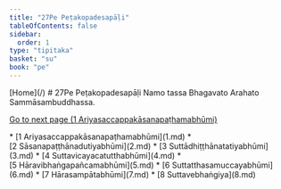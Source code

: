 ```yaml
---
title: "27Pe Peṭakopadesapāḷi"
tableOfContents: false
sidebar:
  order: 1
type: "tipitaka"
basket: "su"
book: "pe"
---
```



<Paragraph type="center" book="pe">
[Home](/)
</Paragraph>

<Paragraph type="center" book="pe">
# 27Pe Peṭakopadesapāḷi
</Paragraph>

<Paragraph number="1" type="center" book="pe">
Namo tassa Bhagavato Arahato Sammāsambuddhassa.

[Go to next page (1 Ariyasaccappakāsanapaṭhamabhūmi)](1.md)



</Paragraph>

<TableOfContents book="pe" section="27">
* [1 Ariyasaccappakāsanapaṭhamabhūmi](1.md)
* [2 Sāsanapaṭṭhānadutiyabhūmi](2.md)
* [3 Suttādhiṭṭhānatatiyabhūmi](3.md)
* [4 Suttavicayacatutthabhūmi](4.md)
* [5 Hāravibhaṅgapañcamabhūmi](5.md)
* [6 Suttatthasamuccayabhūmi](6.md)
* [7 Hārasampātabhūmi](7.md)
* [8 Suttavebhaṅgiya](8.md)
</TableOfContents>
